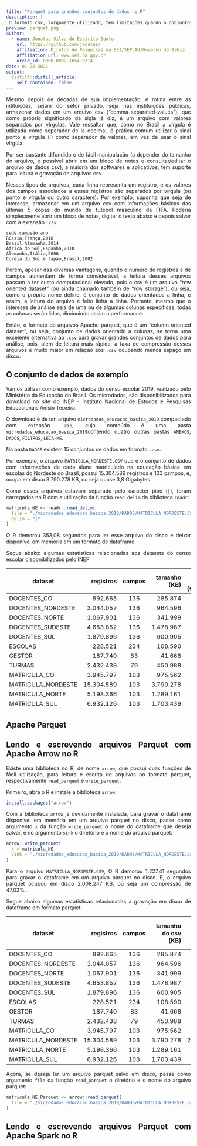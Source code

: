 ```yaml
---
title: "Parquet para grandes conjuntos de dados no R"
description: |
 O formato csv, largamente utilizado, tem limitações quando o conjuntos de dados é grande. O Apache Parquet é uma excelente alternativa, e este post apresenta como trabalhar com esse formato de arquivo orientado a colunas, utilizando R e as bibliotecas arrow e sparklyr.
preview: parquet.png
author:
  - name: Jonatas Silva do Espirito Santo 
    url: https://github.com/jonates/
    affiliation: Diretor de Pesquisas na SEI/SEPLAN/Governo da Bahia
    affiliation_url: www.sei.ba.gov.br
    orcid_id: 0000-0002-1654-0314
date: 01-28-2021
output:
  distill::distill_article:
    self_contained: false
---
```

<style>
body {
text-align: justify}
</style>

Mesmo depois de décadas de sua implementação, é rotina entre as intituições, sejam do setor privado, seja nas instituições públicas, armazenar dados em um arquivo csv (“comma-separated-values”), que como próprio significado da sigla já diz, é um arquivo com valores separados por vírgulas. Vale ressaltar que, como no Brasil a vírgula é utilizada como separador de la decimal, é prática comum utilizar o sinal ponto e vírgula (;) como separador de valores, em vez de usar o sinal vírgula.

Por ser bastante difundido e de fácil manipulação (a depender do tamanho do arquivo, é possível abrir em um bloco de notas e consultar/editar o arquivo de dados csv), a maioria dos softwares e aplicativos, tem suporte para leitura e gravação de arquivos csv.

Nesses tipos de arquivos, cada linha representa um registro, e os valores dos campos associados a esses registros são separados por vírgula (ou ponto e vírgula ou outro caractere). Por exemplo, suponha que seja de interesse, armazenar em um arquivo csv com informações básicas das últimas 5 copas do mundo de futebol masculino da FIFA. Poderia simplesmente abrir um bloco de notas, digitar o texto abaixo e depois salvar com a extensão `.csv`:

```
sede,campeão,ano
Rússia,França,2018
Brasil,Alemanha,2014
África do Sul,Espanha,2010
Alemanha,Itália,2006
Coréia do Sul e Japão,Brasil,2002

```
Porém, apesar das diversas vantagens, quando o número de registros e de campos aumentam de forma considerável, a leitura desses arquivos passam a ter custo computacional elevado, pois o csv é um arquivo “row oriented dataset” (ou ainda chamado também de “row storage”), ou seja, como o próprio nome define, é conjunto de dados orientados a linha, e assim, a leitura do arquivo é feito linha a linha. Portanto, mesmo que o interesse de análise seja de uma ou de algumas colunas específicas, todas as colunas serão lidas, diminuindo assim a performance. 

Então, o formato de arquivos Apache parquet, que é um "column oriented dataset”, ou seja, conjunto de dados orientado a colunas, se torna uma excelente alternativa ao `.csv` para gravar grandes conjuntos de dados para análise, pois, além de leitura mais rápida, a taxa de compressão desses arquivos é muito maior em relação aos `.csv` ocupando menos espaço em disco.

## O conjunto de dados de exemplo

Vamos utilizar como exemplo, dados do censo escolar 2019, realizado pelo Ministério da Educação do Brasil. Os microdados, são disponibilizados para download no site do INEP - Instituto Nacional de Estudos e Pesquisas Educacionais Anísio Teixeira.

O download é de um arquivo `microdados_educacao_basica_2019` compactado com extensão `.zip`, cujo conteúdo é uma pasta `microdados_educacao_basica_2019`contendo quatro outras pastas `ANEXOS`, `DADOS`, `FILTROS`, `LEIA-ME`. 

Na pasta `DADOS` existem 15 conjuntos de dados em formato `.csv`.

Por exemplo, o arquivo `MATRICULA_NORDESTE.CSV` que é o conjunto de dados com informações de cada aluno matriculado na educação básica em escolas do Nordeste do Brasil, possui 15.304.589 registros e 103 campos, e, ocupa em disco 3.790.278 KB, ou seja  quase 3,8 Gigabytes.

Como esses arquivos estavam separado pelo caracter pipe (`|`), foram carregados no R com a utilização da função `read_delim` da biblioteca `readr`:

``` .r
matricula_NE <- readr::read_delim(
  file = "./microdados_educacao_basica_2019/DADOS/MATRICULA_NORDESTE.CSV",
  delim = "|"
)
```

O R demorou 353,08 segundos para ler esse arquivo do disco e deixar disponível em memória em um formato de dataframe.

Segue abaixo algumas estatísticas relacionadas aos datasets do censo escolar disponibilizados pelo INEP

dataset           | registros | campos | tamanho (KB) | tempo de leitura  (segundos)
------------------ | -------: | :----: | ----------: | ---------------:
DOCENTES_CO        |    892.665 | 136    |   285.874 |  18,49
DOCENTES_NORDESTE  |  3.044.057 | 136    |   964.596 |  66,19
DOCENTES_NORTE     |  1.067.901 | 136    |   341.999 |  22,83
DOCENTES_SUDESTE   |  4.653.852 | 136    | 1.478.987 |  84,88
DOCENTES_SUL       |  1.879.896 | 136    |   600.905 |  37,47
ESCOLAS            |    228.521 | 234    |   108.590 |   9,63
GESTOR             |    187.740 |  83    |    41.668 |   3,39
TURMAS             |  2.432.438 |  79    |   450.988 |  30,79
MATRICULA_CO       |  3.945.797 | 103    |   975.562 |  71,89
MATRICULA_NORDESTE | 15.304.589 | 103    | 3.790.278 | 352,19
MATRICULA_NORTE    |  5.198.366 | 103    | 1.289.161 |  94,21
MATRICULA_SUL      |  6.932.126 | 103    | 1.703.439 |  93,76

## Apache Parquet 

## Lendo e escrevendo arquivos Parquet com Apache Arrow no R

Existe uma biblioteca no R, de nome `arrow`, que possui duas funções de fácil utilização, para leitura e escrita de arquivos no formato parquet, respectivamente `read_parquet` e `write_parquet`.

Primeiro, abra o R e instale a biblioteca `arrow`:

``` .r
install.packages("arrow")
```

Com a biblioteca `arrow` já devidamente instalada, para gravar o dataframe disponível em memória em um arquivo parquet no disco, passe como argumento `x` da função `write_parquet` o nome do dataframe que deseja salvar, e no argumento `sink` o diretório e o nome do arquivo parquet:

``` .r
arrow::write_parquet( 
  x = matricula_NE,
  sink = "./microdados_educacao_basica_2019/DADOS/MATRICULA_NORDESTE.parquet"
)
```

Para o arquivo `MATRICULA_NORDESTE.CSV`, O R demorou 1.227,41 segundos para gravar o dataframe em um arquivo parquet no disco. E, o arquivo parquet ocupou em disco 2.008.247 KB, ou seja um compressão de 47,02%.

Segue abaixo algumas estatísticas relacionadas a gravação em disco de dataframe em formato parquet: 

dataset           | registros | campos | tamanho do csv (KB) | tamanho do parquet (KB) | Compressão | tempo de gravação (segundos)
------------------ | ---------:| :----: | ---------: | -------:| :------: | ------:
DOCENTES_CO        |    892.665 | 136    |   285.874  |    31.213 | 89,1%    |   4,91
DOCENTES_NORDESTE  |  3.044.057 | 136    |   964.596  |   122.796 | 87,3%    |  15,16
DOCENTES_NORTE     |  1.067.901 | 136    |   341.999  |    41.464 | 87,9%    |   5,89
DOCENTES_SUDESTE   |  4.653.852 | 136    | 1.478.987  |   151.313 | 89,8%    |  24,14
DOCENTES_SUL       |  1.879.896 | 136    |   600.905  |    78.500 | 86,9%    |  11,20
ESCOLAS            |    228.521 | 234    |   108.590  |    16.943 | 84,4%    |   9,63
GESTOR             |    187.740 |  83    |    41.668  |    10.341 | 75,2%    |   3,39
TURMAS             |  2.432.438 |  79    |   450.988  |    66.316 | 85,3%    |   8,54
MATRICULA_CO       |  3.945.797 | 103    |   975.562  |   323.494 | 66,8%    |  20,43
MATRICULA_NORDESTE | 15.304.589 | 103    | 3.790.278  | 2.008.247 | 47,8%    | 693,41
MATRICULA_NORTE    |  5.198.366 | 103    | 1.289.161  |   315.049 | 75,6%    |  24,05
MATRICULA_SUL      |  6.932.126 | 103    | 1.703.439  |   777.771 | 54,3%    |  45,86


Agora, se deseja ler um arquivo parquet salvo em disco, passe como argumento `file` da função `read_parquet` o diretório e o nome do arquivo parquet:

``` .r
matricula_NE_Parquet <- arrow::read_parquet(
  file = "./microdados_educacao_basica_2019/DADOS/MATRICULA_NORDESTE.parquet"
)
```

## Lendo e escrevendo arquivos Parquet com Apache Spark no R

